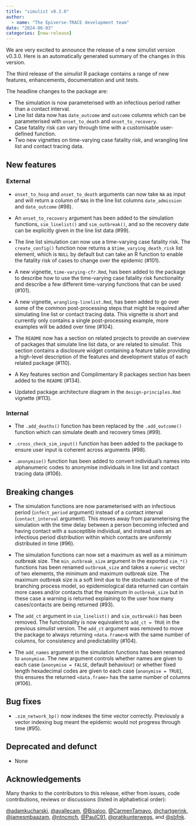 ```yaml
---
title: "simulist v0.3.0"
author:
  - name: "The Epiverse-TRACE development team"
date: "2024-06-03"
categories: [new-release]
---
```


We are very excited to announce the release of a new simulist version v0.3.0.
Here is an automatically generated summary of the changes in this version.

The third release of the _simulist_ R package contains a range of new features, enhancements, documentation and unit tests. 

The headline changes to the package are:

* The simulation is now parameterised with an infectious period rather than a contact interval.
* Line list data now has `date_outcome` and `outcome` columns which can be parameterised with `onset_to_death` and `onset_to_recovery`.
* Case fatality risk can vary through time with a customisable user-defined function.
* Two new vignettes on time-varying case fatality risk, and wrangling line list and contact tracing data.

## New features

### External

* `onset_to_hosp` and `onset_to_death` arguments can now take `NA` as input and will return a column of `NA`s in the line list columns `date_admission` and `date_outcome` (#98).

* An `onset_to_recovery` argument has been added to the simulation functions, `sim_linelist()` and `sim_outbreak()`, and so the recovery date can be explicitly given in the line list data (#99).

* The line list simulation can now use a time-varying case fatality risk. The `create_config()` function now returns a `$time_varying_death_risk` list element, which is `NULL` by default but can take an R function to enable the fatality risk of cases to change over the epidemic (#101).

* A new vignette, `time-varying-cfr.Rmd`, has been added to the package to describe how to use the time-varying case fatality risk functionality and describe a few different time-varying functions that can be used (#101).

* A new vignette, `wrangling-linelist.Rmd`, has been added to go over some of the common post-processing steps that might be required after simulating line list or contact tracing data. This vignette is short and currently only contains a single post-processing example, more examples will be added over time (#104).

* The `README` now has a section on related projects to provide an overview of packages that simulate line list data, or are related to _simulist_. This section contains a disclosure widget containing a feature table providing a high-level description of the features and development status of each related package (#110).

* A Key features section and Complimentary R packages section has been added to the `README` (#134).

* Updated package architecture diagram in the `design-principles.Rmd` vignette (#113).

### Internal

* The `.add_deaths()` function has been replaced by the `.add_outcome()` function which can simulate death and recovery times (#99).

* `.cross_check_sim_input()` function has been added to the package to ensure user input is coherent across arguments (#98).

* `.anonymise()` function has been added to convert individual's names into alphanumeric codes to anonymise individuals in line list and contact tracing data (#106).

## Breaking changes

* The simulation functions are now parameterised with an infectious period (`infect_period` argument) instead of a contact interval (`contact_interval` argument). This moves away from parameterising the simulation with the time delay between a person becoming infected and having contact with a susceptible individual, and instead uses an infectious period distribution within which contacts are uniformly distributed in time (#96). 

* The simulation functions can now set a maximum as well as a minimum outbreak size. The `min_outbreak_size` argument in the exported `sim_*()` functions has been renamed `outbreak_size` and takes a `numeric` vector of two elements, the minimum and maximum outbreak size. The maximum outbreak size is a soft limit due to the stochastic nature of the branching process model, so epidemiological data returned can contain more cases and/or contacts that the maximum in `outbreak_size` but in these case a warning is returned explaining to the user how many cases/contacts are being returned (#93).

* The `add_ct` argument in `sim_linelist()` and `sim_outbreak()` has been removed. The functionality is now equivalent to `add_ct = TRUE` in the previous _simulist_ version. The `add_ct` argument was removed to move the package to always returning `<data.frame>`s with the same number of columns, for consistency and predictability (#104).

* The `add_names` argument in the simulation functions has been renamed to `anonymise`. The new argument controls whether names are given to each case (`anonymise = FALSE`, default behaviour) or whether fixed length hexadecimal codes are given to each case (`anonymise = TRUE`), this ensures the returned `<data.frame>` has the same number of columns (#106). 

## Bug fixes

* `.sim_network_bp()` now indexes the time vector correctly. Previously a vector indexing bug meant the epidemic would not progress through time (#95).

## Deprecated and defunct

* None

## Acknowledgements

Many thanks to the contributors to this release, either from issues, code contributions, reviews or discussions (listed in alphabetical order):

[@adamkucharski](https://github.com/adamkucharski), [@avallecam](https://github.com/avallecam), [@Bisaloo](https://github.com/Bisaloo), [@CarmenTamayo](https://github.com/CarmenTamayo), [@chartgerink](https://github.com/chartgerink), [@jamesmbaazam](https://github.com/jamesmbaazam), [@ntncmch](https://github.com/ntncmch), [@PaulC91](https://github.com/PaulC91), [@pratikunterwegs](https://github.com/pratikunterwegs), and [@sbfnk](https://github.com/sbfnk).

